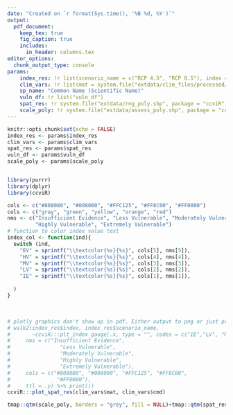 ```yaml
---
date: "Created on `r format(Sys.time(), '%B %d, %Y')`"
output:
  pdf_document: 
    keep_tex: true
    fig_caption: true
    includes:
      in_header: columns.tex
editor_options: 
  chunk_output_type: console
params: 
    index_res: !r list(scenario_name = c("RCP 4.5", "RCP 8.5"), index = c("EV", "HV"))
    clim_vars: !r list(mat = system.file("extdata/clim_files/processed/MAT_reclassRCP_4.5.tif", package = "ccviR"), cmd = system.file("extdata/clim_files/processed/CMD_reclassRCP_4.5.tif", package = "ccviR"))
    sp_name: "Common Name (Scientific Name)"
    vuln_df: !r list("vuln_df")
    spat_res: !r system.file("extdata/rng_poly.shp", package = "ccviR")
    scale_poly: !r system.file("extdata/assess_poly.shp", package = "ccviR")
---
```


```r
knitr::opts_chunk$set(echo = FALSE)
index_res <- params$index_res
clim_vars <- params$clim_vars
spat_res <- params$spat_res
vuln_df <- params$vuln_df
scale_poly <- params$scale_poly


library(purrr)
library(dplyr)
library(ccviR)

cols <- c("#808080", "#008000", "#FFC125", "#FF8C00", "#FF0000")
cols <- c("gray", "green", "yellow", "orange", "red")
nms <- c("Insufficient Evidence", "Less Vulnerable", "Moderately Vulnerable",
         "Highly Vulnerable", "Extremely Vulnerable")
# function to color index value text
index_col <- function(ind){
  switch (ind,
    "EV" = sprintf("\\textcolor{%s}{%s}", cols[5], nms[5]),
    "HV" = sprintf("\\textcolor{%s}{%s}", cols[4], nms[4]),
    "MV" = sprintf("\\textcolor{%s}{%s}", cols[3], nms[3]),
    "LV" = sprintf("\\textcolor{%s}{%s}", cols[2], nms[2]),
    "IE" = sprintf("\\textcolor{%s}{%s}", cols[1], nms[1]),
    
  )
}

```




:::::: {.cols data-latex=""}

::: {.col data-latex="{0.475\textwidth}"}

```{=latex}
\large{`r params$sp_name`}
```

```{=latex}
\large{`r index_col(index_res$index[1])`}
```


:::

::: {.col data-latex="{0.05\textwidth}"}
\ 
<!-- an empty Div (with a white space), serving as
a column separator -->
:::

::: {.col data-latex="{0.475\textwidth}"}

```r
# plotly graphics don't show up in pdf. Either output to png or just print the text. 
# walk2(index_res$index, index_res$scenario_name, 
#       ~ccviR:::plt_index_gauge(.x, type = "", codes = c("IE","LV", "MV", "HV", "EV"),
#     nms = c("Insufficient Evidence",
#                "Less Vulnerable",
#                "Moderately Vulnerable",
#                "Highly Vulnerable",
#                "Extremely Vulnerable"),
#     cols = c("#808080", "#008000", "#FFC125", "#FF8C00",
#               "#FF0000"),
#     ttl = .y) %>% print()) 
ccviR:::plot_spat_res(clim_vars$mat, clim_vars$cmd)
```

```r
tmap::qtm(scale_poly, borders = "grey", fill = NULL)+tmap::qtm(spat_res$range_poly_clim)
```

:::
::::::
